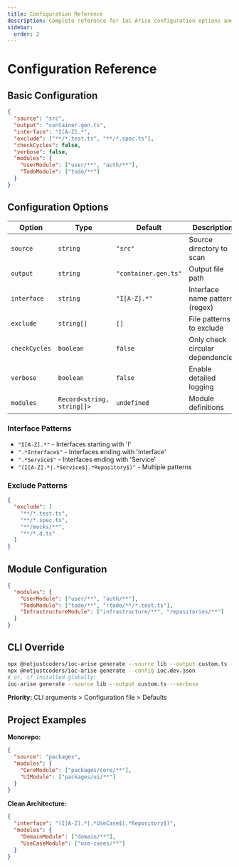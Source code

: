 ```yaml
---
title: Configuration Reference
description: Complete reference for IoC Arise configuration options and advanced settings
sidebar:
  order: 2
---
```


# Configuration Reference

## Basic Configuration

```json
{
  "source": "src",
  "output": "container.gen.ts",
  "interface": "I[A-Z].*",
  "exclude": ["**/*.test.ts", "**/*.spec.ts"],
  "checkCycles": false,
  "verbose": false,
  "modules": {
    "UserModule": ["user/**", "auth/**"],
    "TodoModule": ["todo/**"]
  }
}
```

## Configuration Options

| Option        | Type                       | Default              | Description                      |
| ------------- | -------------------------- | -------------------- | -------------------------------- |
| `source`      | `string`                   | `"src"`              | Source directory to scan         |
| `output`      | `string`                   | `"container.gen.ts"` | Output file path                 |
| `interface`   | `string`                   | `"I[A-Z].*"`         | Interface name pattern (regex)   |
| `exclude`     | `string[]`                 | `[]`                 | File patterns to exclude         |
| `checkCycles` | `boolean`                  | `false`              | Only check circular dependencies |
| `verbose`     | `boolean`                  | `false`              | Enable detailed logging          |
| `modules`     | `Record<string, string[]>` | `undefined`          | Module definitions               |

### Interface Patterns

- `"I[A-Z].*"` - Interfaces starting with 'I'
- `".*Interface$"` - Interfaces ending with 'Interface'
- `".*Service$"` - Interfaces ending with 'Service'
- `"(I[A-Z].*|.*Service$|.*Repository$)"` - Multiple patterns

### Exclude Patterns

```json
{
  "exclude": [
    "**/*.test.ts",
    "**/*.spec.ts",
    "**/mocks/**",
    "**/*.d.ts"
  ]
}
```

## Module Configuration

```json
{
  "modules": {
    "UserModule": ["user/**", "auth/**"],
    "TodoModule": ["todo/**", "!todo/**/*.test.ts"],
    "InfrastructureModule": ["infrastructure/**", "repositories/**"]
  }
}
```

## CLI Override

```bash
npx @notjustcoders/ioc-arise generate --source lib --output custom.ts --verbose
npx @notjustcoders/ioc-arise generate --config ioc.dev.json
# or, if installed globally:
ioc-arise generate --source lib --output custom.ts --verbose
```

**Priority:** CLI arguments > Configuration file > Defaults

## Project Examples

**Monorepo:**

```json
{
  "source": "packages",
  "modules": {
    "CoreModule": ["packages/core/**"],
    "UIModule": ["packages/ui/**"]
  }
}
```

**Clean Architecture:**

```json
{
  "interface": "(I[A-Z].*|.*UseCase$|.*Repository$)",
  "modules": {
    "DomainModule": ["domain/**"],
    "UseCaseModule": ["use-cases/**"]
  }
}
```
